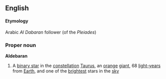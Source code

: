 ==English==
====Etymology====
Arabic ''Al Dabaran'' follower (of the ''Pleiades'')

===Proper noun===
{{wikipedia}}
'''Aldebaran'''
#A [[binary star]] in the [[constellation]] [[Taurus]], an [[orange]] [[giant]], 68 [[light-year]]s from [[Earth]], and one of the [[brightest]] stars in the [[sky]]
